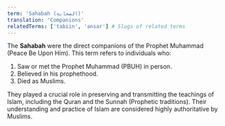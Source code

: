 ```yaml
---
term: 'Sahabah (الصحابة)'
translation: 'Companions'
relatedTerms: ['tabiin', 'ansar'] # Slugs of related terms
---
```


The **Sahabah** were the direct companions of the Prophet Muhammad (Peace Be Upon Him).
This term refers to individuals who:
1. Saw or met the Prophet Muhammad (PBUH) in person.
2. Believed in his prophethood.
3. Died as Muslims.

They played a crucial role in preserving and transmitting the teachings of Islam, including the Quran and the Sunnah (Prophetic traditions). Their understanding and practice of Islam are considered highly authoritative by Muslims.